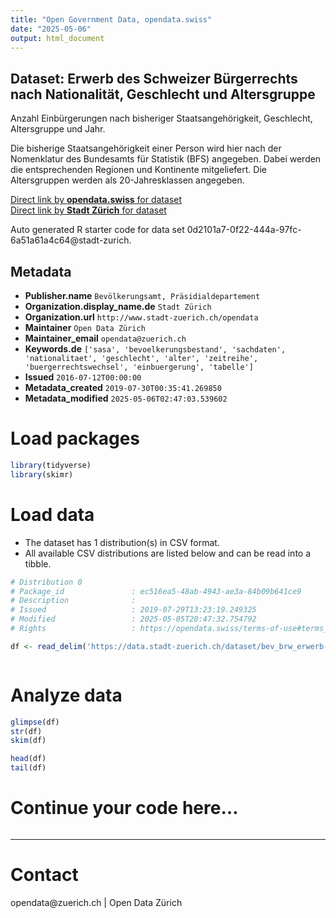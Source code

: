 ```yaml
---
title: "Open Government Data, opendata.swiss"
date: "2025-05-06"
output: html_document
---
```


## Dataset: Erwerb des Schweizer Bürgerrechts nach Nationalität, Geschlecht und Altersgruppe


Anzahl Einbürgerungen nach bisheriger Staatsangehörigkeit, Geschlecht, Altersgruppe und Jahr.

Die bisherige Staatsangehörigkeit einer Person wird hier nach der Nomenklatur des Bundesamts für Statistik (BFS) angegeben. Dabei werden die entsprechenden Regionen und Kontinente mitgeliefert. Die Altersgruppen werden als 20-Jahresklassen angegeben.


[Direct link by **opendata.swiss** for dataset](https://opendata.swiss/de/dataset/erwerb-des-schweizer-burgerrechts-nach-nationalitat-geschlecht-und-altersgruppe-seit-19932)<br>
[Direct link by **Stadt Zürich** for dataset](https://data.stadt-zuerich.ch/dataset/bev_brw_erwerb-ch-buergerrecht_nat_geschl_ag_od3600)

Auto generated R starter code for data set 0d2101a7-0f22-444a-97fc-6a51a61a4c64@stadt-zurich.

## Metadata

- **Publisher.name** `Bevölkerungsamt, Präsidialdepartement`
- **Organization.display_name.de** `Stadt Zürich`
- **Organization.url** `http://www.stadt-zuerich.ch/opendata`
- **Maintainer** `Open Data Zürich`
- **Maintainer_email** `opendata@zuerich.ch`
- **Keywords.de** `['sasa', 'bevoelkerungsbestand', 'sachdaten', 'nationalitaet', 'geschlecht', 'alter', 'zeitreihe', 'buergerrechtswechsel', 'einbuergerung', 'tabelle']`
- **Issued** `2016-07-12T00:00:00`
- **Metadata_created** `2019-07-30T00:35:41.269850`
- **Metadata_modified** `2025-05-06T02:47:03.539602`


# Load packages

```r

library(tidyverse)
library(skimr)

```

# Load data

-   The dataset has 1 distribution(s) in CSV format.
-   All available CSV distributions are listed below and can be read into a tibble.

```r

# Distribution 0
# Package_id               : ec516ea5-48ab-4943-ae3a-84b09b641ce9
# Description              : 
# Issued                   : 2019-07-29T13:23:19.249325
# Modified                 : 2025-05-05T20:47:32.754792
# Rights                   : https://opendata.swiss/terms-of-use#terms_open

df <- read_delim('https://data.stadt-zuerich.ch/dataset/bev_brw_erwerb-ch-buergerrecht_nat_geschl_ag_od3600/download/BEV360OD3600.csv')



```

# Analyze data

```r

glimpse(df)
str(df)
skim(df)

head(df)
tail(df)

```

# Continue your code here...

```r

```

------------------------------------------------------------------------

# Contact

opendata@zuerich.ch | Open Data Zürich
